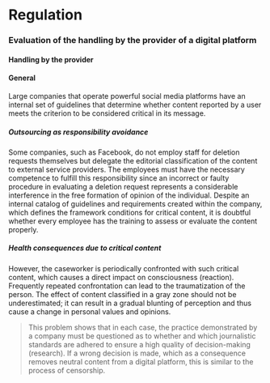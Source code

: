 # Regulation

### Evaluation of the handling by the provider of a digital platform

#### Handling by the provider

#### General

Large companies that operate powerful social media platforms have an internal set of guidelines
that determine whether content reported by a user meets the criterion to be considered critical in its message.

##### Outsourcing as responsibility avoidance

Some companies, such as Facebook, do not employ staff for deletion requests themselves but
delegate the editorial classification of the content to external service providers.
The employees must have the necessary competence to fulfill this responsibility since an incorrect or
faulty procedure in evaluating a deletion request represents a considerable interference in the
free formation of opinion of the individual.
Despite an internal catalog of guidelines and requirements created within the company,
which defines the framework conditions for critical content, it is doubtful whether every
employee has the training to assess or evaluate the content properly.

##### Health consequences due to critical content

However, the caseworker is periodically confronted with such critical content, which
causes a direct impact on consciousness (reaction). Frequently repeated confrontation
can lead to the traumatization of the person. The effect of content classified in a
gray zone should not be underestimated; it can result in a gradual blunting of perception
and thus cause a change in personal values and opinions.

> This problem shows that in each case, the practice demonstrated by a company must be questioned
> as to whether and which journalistic standards are adhered to ensure a high quality of
> decision-making (research). If a wrong decision is made, which as a consequence removes neutral
> content from a digital platform, this is similar to the process of censorship.
